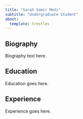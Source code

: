 ```yaml
---
title: "Sarah Samir Modi"
subtitle: "Undergraduate Student"
about:
  template: trestles
---
```

## Biography

Biography text here. 

## Education

Education goes here. 

## Experience

Experience goes here. 
